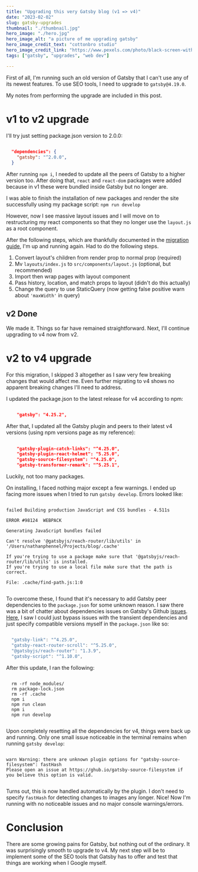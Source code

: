 ```yaml
---
title: "Upgrading this very Gatsby blog (v1 => v4)"
date: "2023-02-02"
slug: gatsby-upgrades
thumbnail: "./thumbnail.jpg"
hero_image: "./hero.jpg"
hero_image_alt: "a picture of me upgrading gatsby"
hero_image_credit_text: "cottonbro studio"
hero_image_credit_link: "https://www.pexels.com/photo/black-screen-with-code-4164418"
tags: ["gatsby", "upgrades", "web dev"]

---
```


First of all, I'm running such an old version of Gatsby that I can't use any of its newest features. To use SEO tools, I need to upgrade to `gatsby@4.19.0`.

My notes from performing the upgrade are included in this post. 

# v1 to v2 upgrade
I'll try just setting package.json version to 2.0.0:
```json
  
  "dependencies": {
    "gatsby": "^2.0.0",
  }


```

After running `npm i`, I needed to update all the peers of Gatsby to a higher version too. After doing that, `react` and `react-dom` packages were added because in v1 these were bundled inside Gatsby but no longer are.

I was able to finish the installation of new packages and render the site successfully using my package script: `npm run develop`

However, now I see massive layout issues and I will move on to restructuring my react components so that they no longer use the `layout.js` as a root component.

After the following steps, which are thankfully documented in the [migration guide](https://www.gatsbyjs.com/docs/reference/release-notes/migrating-from-v1-to-v2/), I'm up and running again. Had to do the following steps.

  1. Convert layout's children from render prop to normal prop (required)
  2. Mv `layouts/index.js` to `src/components/layout.js` (optional, but recommended)
  3. Import then wrap pages with layout component
  4. Pass history, location, and match props to layout (didn't do this actually)
  5. Change the query to use StaticQuery (now getting false positive warn about `'maxWidth'` in query)

## v2 Done
We made it. Things so far have remained straightforward. Next, I'll continue upgrading to v4 now from v2.

# v2 to v4 upgrade
For this migration, I skipped 3 altogether as I saw very few breaking changes that would affect me. Even further migrating to v4 shows no apparent breaking changes I'll need to address.

I updated the package.json to the latest release for v4 according to npm:
  ```json

      "gatsby": "4.25.2",
  

  ```

After that, I updated all the Gatsby plugin and peers to their latest v4 versions (using npm versions page as my reference):
```json
    
    "gatsby-plugin-catch-links": "^4.25.0",
    "gatsby-plugin-react-helmet": "5.25.0",
    "gatsby-source-filesystem": "^4.25.0",
    "gatsby-transformer-remark": "^5.25.1",


```
Luckily, not too many packages.

On installing, I faced nothing major except a few warnings. I ended up facing more issues when I tried to run `gatsby develop`. Errors looked like:
```

failed Building production JavaScript and CSS bundles - 4.511s

ERROR #98124  WEBPACK

Generating JavaScript bundles failed

Can't resolve '@gatsbyjs/reach-router/lib/utils' in '/Users/nathanphennel/Projects/blog/.cache'

If you're trying to use a package make sure that '@gatsbyjs/reach-router/lib/utils' is installed.
If you're trying to use a local file make sure that the path is correct.

File: .cache/find-path.js:1:0


```

To overcome these, I found that it's necessary to add Gatsby peer dependencies to the `package.json` for some unknown reason. I saw there was a bit of chatter about dependencies issues on Gatsby's Github [issues](https://github.com/gatsbyjs/gatsby/discussions/35313). [Here](https://github.com/gatsbyjs/gatsby/issues/25708), I saw I could just bypass issues with the transient dependencies and just specify compatible versions myself in the `package.json` like so:

```javascript

  "gatsby-link": "^4.25.0",
  "gatsby-react-router-scroll": "^5.25.0",
  "@gatsbyjs/reach-router": "1.3.9",
  "gatsby-script": "^1.10.0",


```

After this update, I ran the following:
```shell
  
  rm -rf node_modules/
  rm package-lock.json
  rm -rf .cache
  npm i
  npm run clean
  npm i
  npm run develop


```

Upon completely resetting all the dependencies for v4, things were back up and running. Only one small issue noticeable in the terminal remains when running `gatsby develop`:
```

warn Warning: there are unknown plugin options for "gatsby-source-filesystem": fastHash
Please open an issue at https://ghub.io/gatsby-source-filesystem if you believe this option is valid.


```

Turns out, this is now handled automatically by the plugin. I don't need to specify `fastHash` for detecting changes to images any longer. Nice! Now I'm running with no noticeable issues and no major console warnings/errors.

# Conclusion
There are some growing pains for Gatsby, but nothing out of the ordinary. It was surprisingly smooth to upgrade to v4. My next step will be to implement some of the SEO tools that Gatsby has to offer and test that things are working when I Google myself.